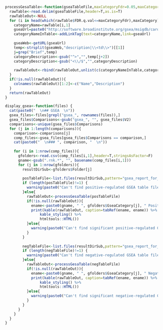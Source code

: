 ```r
processGesaTable<-function(gseaTableFile,maxCategoryFdr=0.05,maxCategory=5,absLinkPath=FALSE) {
  rawTable<-read.delim(gseaTableFile,header=T,as.is=T)
  rawTableOut<-NULL
  for (i in head(which(rawTable$FDR.q.val<=maxCategoryFdr),maxCategory)) {
    categoryName=rawTable[i,1]
    gseaUrl=paste0("http://software.broadinstitute.org/gsea/msigdb/cards/",categoryName)
    categoryNameInTable<-addLinkTag(text=categoryName,link=gseaUrl)
    
    gseaWeb<-getURL(gseaUrl)
    temp<-strsplit(gseaWeb,"description|\\<td\\>")[[1]]
    j=grep("Brief",temp)
    categoryDescription<-gsub("^>","",temp[j+2])
    categoryDescription<-gsub("<\\/$","",categoryDescription)
    
    rawTableOut<-rbind(rawTableOut,unlist(c(categoryNameInTable,categoryDescription,rawTable[i,c(4,5,6,8)])))
  }
  if(!is.null(rawTableOut)){
    colnames(rawTableOut)[1:2]<-c("Name","Description")
  }
  return(rawTableOut)
}

display_gsea<-function(files) {
  cat(paste0("  \n## GSEA  \n"))
  gsea_files<-files[grepl("gsea_", rownames(files)),]
  gsea_files$Comparisons<-gsub("gsea_", "", gsea_files$V2)
  comparisons<-unique(gsea_files$Comparisons)
  for (j in 1:length(comparisons)){
    comparison<-comparisons[j]
    comp_files<-gsea_files[gsea_files$Comparisons == comparison,]
    cat(paste0("  \n### ", comparison, "  \n"))
  
    for (i in 1:nrow(comp_files)){
      gfolders<-read.csv(comp_files[i,1],header=T,stringsAsFactor=F)
      gname<-gsub(".rnk.*", "", basename(comp_files[i,1]))
      for (j in 1:nrow(gfolders)){
        resultDirSub<-gfolders$Folder[j]
        
        posTableFile<-list.files(resultDirSub,pattern="gsea_report_for_na_pos_\\d+\\.xls$",full.names=TRUE)
        if (length(posTableFile)!=1) {
          warning(paste0("Can't find positive-regulated GSEA table file in ", resultDirSub))
        }else{
          rawTableOut<-processGesaTable(posTableFile)
          if(!is.null(rawTableOut)){
            ename<-paste0(gname, " ", gfolders$GseaCategory[j], " Positive-regulated")
            print(kable(rawTableOut, caption=tabRef(ename, ename)) %>%
                kable_styling() %>%
                htmltools::HTML())
          }else{
            warning(paste0("Can't find significant positive-regulated GSEA gene set in ", resultDirSub))
          }
        }
        
        negTableFile<-list.files(resultDirSub,pattern="gsea_report_for_na_neg_\\d+\\.xls$",full.names=TRUE)
        if (length(negTableFile)!=1) {
          warning(paste0("Can't find negative-regulated GSEA table file in ", resultDirSub))
        }else{
          rawTableOut<-processGesaTable(negTableFile)
          if(!is.null(rawTableOut)){
            ename<-paste0(gname, " ", gfolders$GseaCategory[j], " Negative-regulated")
            print(kable(rawTableOut, caption=tabRef(ename, ename)) %>%
                kable_styling() %>%
                htmltools::HTML())
          }else{
            warning(paste0("Can't find significant negative-regulated GSEA gene set in ", resultDirSub))
          }
        }
      }
    }  
  }
}
```